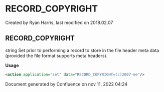 
# RECORD_COPYRIGHT 

 Created by  Ryan Harris, last modified on 2018.02.07

## RECORD_COPYRIGHT

string Set prior to performing a record to store in the file header meta data (provided the file format supports meta headers).

**Usage**

```xml
<action application="set" data="RECORD_COPYRIGHT=(c)2007-me"/>
```

Document generated by Confluence on nov 11, 2022 04:24
